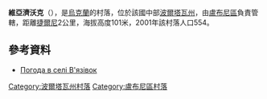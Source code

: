 {{coord|49|57|11|N|32|56|13|E|scale:100000_region:UA|display=title}}

'''維亞濟沃克'''（{{lang-uk|В'язівок}}），是[[烏克蘭|烏克蘭]]的村落，位於該國中部[[波爾塔瓦州|波爾塔瓦州]]，由[[盧布尼區|盧布尼區]]負責管轄，距離[[捷爾尼_(盧布尼區)|捷爾尼]]2公里，海拔高度101米，2001年該村落人口554。

==參考資料==
* [http://weather.in.ua/ua/poltavskaja/2447 Погода в селі В'язівок] {{Wayback|url=http://weather.in.ua/ua/poltavskaja/2447 |date=20160305215557 }}

{{DEFAULTSORT:В'язівок}}
[[Category:波爾塔瓦州村落|Category:波爾塔瓦州村落]]
[[Category:盧布尼區村落|Category:盧布尼區村落]]


{{Poltava-geo-stub}}